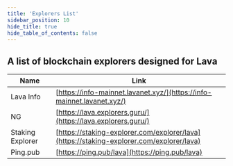 ```yaml
---
title: 'Explorers List'
sidebar_position: 10
hide_title: true
hide_table_of_contents: false
---
```



<PageTitle iconUrl="img/lava-icon.svg" title="Lava Explorers List" />

## A list of blockchain explorers designed for Lava

| Name             | Link |
| ---------------- | ---- |
| Lava Info | [https://info-mainnet.lavanet.xyz/](https://info-mainnet.lavanet.xyz/) |
| NG | [https://lava.explorers.guru/](https://lava.explorers.guru/) |
| Staking Explorer | [https://staking-explorer.com/explorer/lava](https://staking-explorer.com/explorer/lava) |
| Ping.pub | [https://ping.pub/lava](https://ping.pub/lava) |
